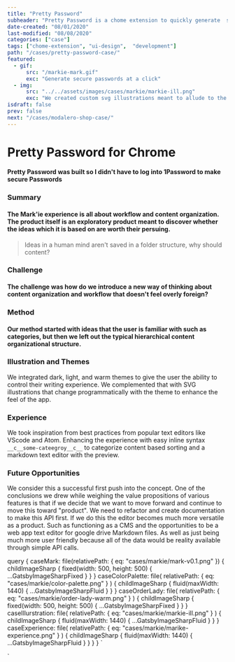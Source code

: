 ```yaml
---
title: "Pretty Password"
subheader: "Pretty Password is a chome extension to quickly generate  secure passwords"
date-created: "08/01/2020"
last-modified: "08/08/2020"
categories: ["case"]
tags: ["chome-extension", "ui-design",  "development"]
path: "/cases/pretty-password-case/"
featured:
  - gif:
      src: "/markie-mark.gif"
      exc: "Generate secure passwords at a click"
  - img:
      src: "../../assets/images/cases/markie/markie-ill.png"
      exc: "We created custom svg illustrations meant to allude to the accent of organization"
isdraft: false
prev: false
next: "/cases/modalero-shop-case/"
---
```



<NextPrev
  next={props.pageContext.frontmatter.next}
  prev={props.pageContext.frontmatter.prev}
/>

# Pretty Password for Chrome


#### Pretty Password was built so I didn't have to log into 1Password to make secure Passwords



<MdxImgFixed classNa="case--center" img={props.data.caseMark} />

### Summary

#### The Mark'ie experience is all about workflow and content organization. The product itself is an exploratory product meant to discover whether the ideas which it is based on are worth their persuing.

<MdxImgFluid img={props.data.caseColorPalette} />

> Ideas in a human mind aren't saved in a folder structure, why should content?

### Challenge

#### The challenge was how do we introduce a new way of thinking about content organization and workflow that doesn't feel overly foreign?

### Method

#### Our method started with ideas that the user is familiar with such as categories, but then we left out the typical hierarchical content organizational structure.

<MdxImgFixed classNa="case--center" img={props.data.caseOrderLady} />

### Illustration and Themes

We integrated dark, light, and warm themes to give the user the ability to control their writing experience. We complemented that with SVG illustrations that change programmatically with the theme to enhance the feel of the app.

<MdxImgFluid img={props.data.caseIllurstration} />

### Experience

We took inspiration from best practices from popular text editors like VScode and Atom.
Enhancing the experience with easy inline syntax `__c__some-cateegroy__c__` to categorize content based sorting and a markdown text editor with the preview.

<MdxImgFluid img={props.data.caseExperience} />

### Future Opportunities

We consider this a successful first push into the concept. One of the conclusions we drew while weighing the value propositions of various features is that if we decide that we want to move forward and continue to move this toward "product". We need to refactor and create documentation to make this API first. If we do this the editor becomes much more versatile as a product. Such as functioning as a CMS and the opportunities to be a web app text editor for google drive Markdown files. As well as just being much more user friendly because all of the data would be reality available through simple API calls.

  query {
    caseMark: file(relativePath: { eq: "cases/markie/mark-v0.1.png" }) {
      childImageSharp {
        fixed(width: 500, height: 500) {
          ...GatsbyImageSharpFixed
        }
      }
    }
    caseColorPalette: file(
      relativePath: { eq: "cases/markie/color-palette.png" }
    ) {
      childImageSharp {
        fluid(maxWidth: 1440) {
          ...GatsbyImageSharpFluid
        }
      }
    }
    caseOrderLady: file(
      relativePath: { eq: "cases/markie/order-lady-warm.png" }
    ) {
      childImageSharp {
        fixed(width: 500, height: 500) {
          ...GatsbyImageSharpFixed
        }
      }
    }
    caseIllurstration: file(
      relativePath: { eq: "cases/markie/markie-ill.png" }
    ) {
      childImageSharp {
        fluid(maxWidth: 1440) {
          ...GatsbyImageSharpFluid
        }
      }
    }
    caseExperience: file(
      relativePath: { eq: "cases/markie/marike-experience.png" }
    ) {
      childImageSharp {
        fluid(maxWidth: 1440) {
          ...GatsbyImageSharpFluid
        }
      }
    }
  }
`

`
